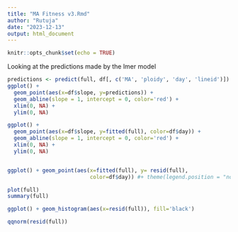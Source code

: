 ```yaml
---
title: "MA Fitness v3.Rmd"
author: "Rutuja"
date: "2023-12-13"
output: html_document
---
```


```r
knitr::opts_chunk$set(echo = TRUE)
```

Looking at the predictions made by the lmer model
```r
predictions <- predict(full, df[, c('MA', 'ploidy', 'day', 'lineid')])
ggplot() +
  geom_point(aes(x=df$slope, y=predictions)) +
  geom_abline(slope = 1, intercept = 0, color='red') +
  xlim(0, NA) +
  ylim(0, NA)

ggplot() +
  geom_point(aes(x=df$slope, y=fitted(full), color=df$day)) +
  geom_abline(slope = 1, intercept = 0, color='red') +
  xlim(0, NA) +
  ylim(0, NA)


ggplot() + geom_point(aes(x=fitted(full), y= resid(full),
                          color=df$day)) #+ theme(legend.position = "none")

plot(full)
summary(full)

ggplot() + geom_histogram(aes(x=resid(full)), fill='black')

qqnorm(resid(full))
```

